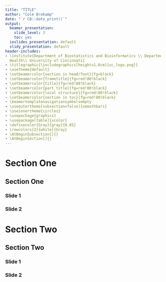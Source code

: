 ```yaml
---
title: "TITLE"
author: "Cole Brokamp"
date: "`r CB::date_print()`"
output:
  beamer_presentation:
    slide_level: 3
    toc: yes
  ioslides_presentation: default
  slidy_presentation: default
header-includes:
- \institute{Department of Biostatistics and Bioinformatics \\ Department of Environmental
  Health\\ University of Cincinnati}
- \titlegraphic{\includegraphics[height=1.6cm]{uc_logo.png}}
- \usetheme{default}
- \setbeamercolor{section in head/foot}{fg=black}
- \setbeamercolor{frametitle}{fg=red!80!black}
- \setbeamercolor{title}{fg=red!80!black}
- \setbeamercolor{part title}{fg=red!80!black}
- \setbeamercolor{local structure}{fg=red!80!black}
- \setbeamercolor{section in toc}{fg=red!80!black}
- \beamertemplatenavigationsymbolsempty
- \useoutertheme[subsection=false]{smoothbars}
- \useinnertheme{circles}
- \usepackage{graphics}
- \usepackage[table]{xcolor}
- \definecolor{Gray}{gray}{0.85}
- \rowcolors{2}{white}{Gray}
- \AtBeginSubsection[]{}
- \AtBeginSection[]{}
---
```


# Section One
## Section One

### Slide 1

### Slide 2

# Section Two
## Section Two

### Slide 1
### Slide 2
